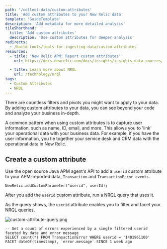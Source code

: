 ```yaml
---
path: '/collect-data/custom-attributes'
title: 'Add custom attributes to your New Relic data'
template: 'GuideTemplate'
description: 'Add metadata for more detailed analysis'
tileShorthand:
  title: 'Add custom attributes'
  description: 'Use custom attributes for deeper analysis'
redirects:
  - /build-tools/tools-for-ingesting-data/custom-attributes
resources:
  - title: 'New Relic APM: Report custom attributes'
    url: https://docs.newrelic.com/docs/insights/insights-data-sources/custom-data/add-custom-attributes-new-relic-apm-data

  - title: Learn more about NRQL
    url: /technology/nrql
tags:
  - Custom Attributes
  - NRQL
---
```


<Intro>

There are countless filters and pivots you might want to apply to your data. By adding custom attributes to your data, you can see beyond your code and analyze your business in-depth.

</Intro>

A common pattern when using custom attributes is to capture user information, such as name, ID, email, and more. This allows you to 'link' your operational data with your business data. For example, if you have the user information, you tie together your service desk and CRM data with the operational data in New Relic.

## Create a custom attribute

<Steps>

<Step>

Use the open source Java APM agent's API to add a `userid` custom attribute to your APM-reported data, `Transaction` and `TransactionError events`.

```
NewRelic.addCustomParameter("userid", userId);
```

</Step>

<Step>

After you add the `userid` custom attribute, run a NRQL query that uses it.

As the query shows, the `userid` attribute enables you to filter and facet your NRQL queries. 

![custom-attribute-query.png](../../images/custom-attributes/custom-attribute-query.png)

```
-- Get a count of errors experienced by a single filtered userid faceted by date and error message
SELECT count(*) FROM TransactionError WHERE userid = '1401961100' FACET dateOf(timestamp), `error.message` SINCE 1 week ago
```

</Step>

</Steps>
